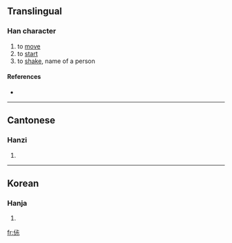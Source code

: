 ==Translingual==

===Han character===
{{Han char|rn=9|rad=人|as=06|sn=8|four=|canj=人卜一火 (OYMF)}}

# to [[move]]
# to [[start]]
# to [[shake]], name of a person

====References====
* {{Han ref|kx=0102.291|hdz=10147.050|uh=3450|ud=13392}}

----

==Cantonese==

===Hanzi===
{{yue-hanzi|jyut=|y=suk1}}

# {{defn|Cantonese}}

----

==Korean==

===Hanja===
{{ko-hanja|hangeul=숙|rv=suk|mr=suk|y=swuk}}

# {{defn|Korean}}

[[fr:㑐]]
